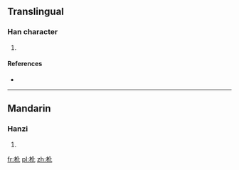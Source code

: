 ==Translingual==

===Han character===
{{Han char|rn=75|rad=木|as=04|sn=8|four=4191<sub>0</sub>|canj=木人心 (DOP)}}

# {{defn|Han|sort=木04}}

====References====
* {{Han ref|kx=0514.050|dkj=14510|dj=0901.090|hdz=21171.040|uh=6779|ud=26489|bh=CCE7|bd=52455}}

----

==Mandarin==

===Hanzi===
{{cmn-hanzi|pin=[[huà]] ([[hua4]])|wg=hua<sup>4</sup>}}

# {{defn|Mandarin|sort=木04}}

[[fr:杹]]
[[pl:杹]]
[[zh:杹]]